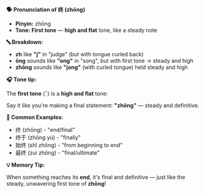**🗣️ Pronunciation of 终 (zhōng)**

- **Pinyin:** zhōng
- **Tone: First tone** — **high and flat** tone, like a steady note

**🔤 Breakdown:**

- **zh** like **"j"** in "judge" (but with tongue curled back)
- **ōng** sounds like **"ong"** in "song", but with first tone → steady and high
- **zhōng** sounds like **"jong"** (with curled tongue) held steady and high

**🎧 Tone tip:**

The **first tone** (ˉ) is a **high and flat** tone:

Say it like you're making a final statement: **"zhōng"** — steady and definitive.

**📝 Common Examples:**

- 终 (zhōng) - "end/final"
- 终于 (zhōng yú) - "finally"
- 始终 (shǐ zhōng) - "from beginning to end"
- 最终 (zuì zhōng) - "final/ultimate"

**💡 Memory Tip:**

When something reaches its **end**, it's final and definitive — just like the steady, unwavering
first tone of **zhōng**!
